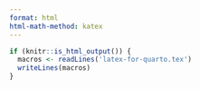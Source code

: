 ```yaml
---
format: html
html-math-method: katex
---
```


```r
if (knitr::is_html_output()) {
  macros <- readLines('latex-for-quarto.tex')
  writeLines(macros)
} 
```